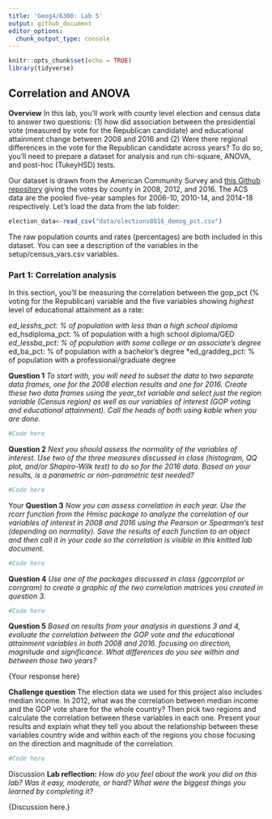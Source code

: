 ---
title: 'Geog4/6300: Lab 5'
output: github_document
editor_options: 
  chunk_output_type: console
---

```{r setup, include=FALSE}
knitr::opts_chunk$set(echo = TRUE)
library(tidyverse)
```

## Correlation and ANOVA

**Overview**
In this lab, you'll work with county level election and census data to answer two questions: (1) how did association between the presidential vote (measured by vote for the Republican candidate) and educational attainment change between 2008 and 2016 and (2) Were there regional differences in the vote for the Republican candidate across years? To do so, you'll need to prepare a dataset for analysis and run chi-square, ANOVA, and post-hoc (TukeyHSD) tests.

Our dataset is drawn from the American Community Survey and [this Github repository](https://github.com/tonmcg/US_County_Level_Election_Results_08-20) giving the votes by county in 2008, 2012, and 2016. The ACS data are the pooled five-year samples for 2006-10, 2010-14, and 2014-18 respectively. Let's load the data from the lab folder:

```{r}
election_data<-read_csv("data/elections0816_demog_pct.csv")
```

The raw population counts and rates (percentages) are both included in this dataset. You can see a description of the variables in the setup/census_vars.csv variables.

### Part 1: Correlation analysis

In this section, you'll be measuring the correlation between the gop_pct (% voting for the Republican) variable and the five variables showing *highest* level of educational attainment as a rate:

*ed_lesshs_pct: % of population with less than a high school diploma
*ed_hsdiploma_pct: % of population with a high school diploma/GED
*ed_lessba_pct: % of population with some college or an associate's degree
*ed_ba_pct: % of population with a bachelor's degree
*ed_graddeg_pct: % of population with a professional/graduate degree

**Question 1** _To start with, you will need to subset the data to two separate data frames, one for the 2008 election results and one for 2016. Create these two data frames using the year_txt variable and select just the region variable (Census region) as well as our variables of interest (GOP voting and educational attainment). Call the heads of both using kable when you are done._

```{r}
#Code here
```


**Question 2** _Next you should assess the normality of the variables of interest. Use two of the three measures discussed in class (histogram, QQ plot, and/or Shapiro-Wilk test) to do so for the 2016 data. Based on your results, is a parametric or non-parametric test needed?_

```{r}
#Code here
```

{Your text response here}

**Question 3** _Now you can assess correlation in each year. Use the rcorr function from the Hmisc package to analyze the correlation of our variables of interest in 2008 and 2016 using the Pearson or Spearman's test (depending on normality). Save the results of each function to an object and then call it in your code so the correlation is visible in this knitted lab document._

```{r}
#Code here
```

**Question 4** _Use one of the packages discussed in class (ggcorrplot or corrgram) to create a graphic of the two correlation matrices you created in question 3._

```{r}
#Code here
```

**Question 5** _Based on results from your analysis in questions 3 and 4, evaluate the correlation between the GOP vote and the educational attainment variables in both 2008 and 2016. focusing on direction, magnitude and significance. What differences do you see within and between those two years?_

{Your response here}


**Challenge question**
The election data we used for this project also includes median income. In 2012, what was the correlation between median income and the GOP vote share for the whole country? Then pick two regions and calculate the correlation between these variables in each one. Present your results and explain what they tell you about the relationship between these variables country wide and within each of the regions you chose focusing on the direction and magnitude of the correlation.

```{r}
#Code here
```

{Discussion here.}

**Lab reflection:** _How do you feel about the work you did on this lab? Was it easy, moderate, or hard? What were the biggest things you learned by completing it?_

{Discussion here.}
